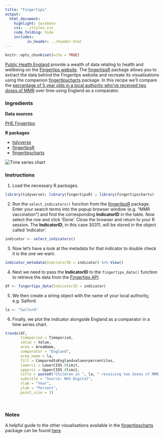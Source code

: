 ```yaml
---
title: "Fingertips"
output:
  html_document:
    highlight: textmate
    css: ../styles.css
    code_folding: hide
    includes:
          in_header: ../header.html
---
```


```r
knitr::opts_chunk$set(echo = TRUE)
```

<a href="https://www.gov.uk/government/organisations/public-health-england" target="_blank">Public Health England</a>
 provide a wealth of data relating to health and wellbeing on the <a href="https://fingertips.phe.org.uk" target="_blank">Fingertips website</a>. The <a href="https://cran.r-project.org/web/packages/fingertipsR/index.html" target="_blank">fingertipsR</a> package allows you to extract the data behind the Fingertips website and recreate its visualisations using the companion <a href="https://cran.r-project.org/web/packages/fingertipscharts/index.html" target="_blank">fingertipscharts</a> package. In this recipe we'll compare the <a href="https://fingertips.phe.org.uk/search/30311" target="_blank">percentage of 5 year olds in a local authority who've received two doses of MMR</a> over time using England as a comparator.
 
<h3>Ingredients</h3>  
<div class = "row">

<div class = "col-md-4">
<strong>Data sources</strong>
<p><a href="https://fingertips.phe.org.uk/" target="_blank">PHE Fingertips</a></p>
</div>

<div class = "col-md-4">
<strong>R packages</strong>
<ul>
  <li><a href="https://cran.r-project.org/web/packages/tidyverse/index.html" target="_blank">tidyverse</a></li>
  <li><a href="https://cran.r-project.org/web/packages/fingertipsR/index.html" target="_blank">fingertipsR</a></li>
  <li><a href="https://cran.r-project.org/web/packages/fingertipscharts/index.html" target="_blank">fingertipscharts</a></li>
</ul>
</div>

<div class = "col-md-4">
<img src="img/fingertips.png" alt="Time series chart">
</div>
</div>

<!-- Add each step of the recipe -->
### Instructions

<!-- Load the R packages first -->
1. Load the necessary R packages.
```r
library(tidyverse); library(fingertipsR) ; library(fingertipscharts)
```

2. Run the `select_indicators()` function from the <a href="https://cran.r-project.org/web/packages/fingertipsR/index.html" target="_blank">fingertipsR</a> package. Enter your search terms into the popup browser window (e.g. "MMR vaccination") and find the corresponding **IndicatorID** in the table. Now select the row and click 'Done'. Close the browser and return to your R session. The **IndicatorID**, in this case 30311, will be stored in the object called 'indicator'.
```r
indicator <- select_indicators()
```

3. Now let's have a look at the metadata for that indicator to double check it is the one we want.
```r
indicator_metadata(IndicatorID = indicator) %>% View()
```

4. Next we need to pass the **IndicatorID** to the `fingertips_data()` function to retrieve the data from the <a href="https://fingertips.phe.org.uk/api" target="_blank">Fingertips API</a>.

```r
df <- fingertips_data(IndicatorID = indicator)
```

5. We then create a string object with the name of your local authority, e.g. Salford.
```r
la <- "Salford"
```

6. Finally, we plot the indicator alongside England as a comparator in a time series chart.
```r
trends(df,
       timeperiod = Timeperiod,
       value = Value,
       area = AreaName,
       comparator = "England",
       area_name = la,
       fill = ComparedtoEnglandvalueorpercentiles,
       lowerci = LowerCI95.0limit,
       upperci = UpperCI95.0limit,
       title = paste0("Children in ", la, " receiving two doses of MMR by age 5"),
       subtitle = "Source: NHS Digital",
       xlab = "Year",
       ylab = "Percent",
       point_size = 3)
```

<br />

### Notes

A helpful guide to the other visualisations available in the <a href="https://cran.r-project.org/web/packages/fingertipscharts/index.html" target="_blank">fingertipscharts</a> package can be found <a href="https://cran.r-project.org/web/packages/fingertipscharts/vignettes/quick_charts.html" target="_blank">here</a>.
<br />
<br />